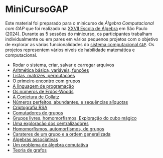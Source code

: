 # MiniCursoGAP

Este material foi preparado para o minicurso de *Álgebra Computacional com GAP* que foi realizado na [XXVII Escola de Álgebra](https://algebra2024.ime.usp.br/index.php) em São Paulo (2024). Durante as 5 sessões do minicurso, os participantes trabalham individualmente ou em pares em vários pequenos projetos com o objetivo de explorar as várias funcionalidades do [sistema computacional `GAP`](www.gap-system.org). Os projetos representem vários níveis de habilidade matemática e computacional.

- Rodar o sistema, criar, salvar e carregar arquivos
- [Aritmética básica, variáveis, funções](arith.qmd)
- [Listas, matrizes, permutações](list_mat_perm.qmd)
- [O primeiro encontro com grupos](estrut.qmd)
- [A linguagem de programação](ling.qmd)
- [Os números de Erdős-Woods](erdos_woods.qmd)
- [A Conjetura de Collatz](collatz.qmd)
- [Números perfeitos, abundantes, e sequências alíquotas](aliquot.qmd)
- [Criptografia RSA](rsa.qmd)
- [Comutadores de grupos](commutators.qmd)
- [Grupos livres, homomorfismos, Exploração do cubo mágico](cubo.qmd)
- [Uma exploração dos centralizadores](centralizers.qmd)
- [Homomorfismos, automorfismos, de grupos](semidirect.qmd)
- [Carateres de um grupo e a ordem generalizada](genord.qmd)
- [Álgebras associativas](algebras.qmd)
- [Um problema de álgebra comutativa](groebner1.qmd)
- [Teoria de grafos](grafos.qmd)
  
